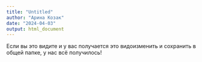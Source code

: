 ```yaml
---
title: "Untitled"
author: "Арина Козак"
date: "2024-04-03"
output: html_document
---
```


Если вы это видите и у вас получается это видоизменить и сохранить в общей папке, у нас всё получилось!
